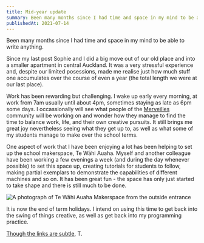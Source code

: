 ```yaml
---
title: Mid-year update
summary: Been many months since I had time and space in my mind to be able to write anything
publishedAt: 2021-07-14
---
```


Been many months since I had time and space in my mind to be able to write anything.

Since my last post Sophie and I did a big move out of our old place and into a smaller apartment in central Auckland. It was a very stressful experience and, despite our limited posessions, made me realise just how much stuff one accumulates over the course of even a year (the total length we were at our last place).

Work has been rewarding but challenging. I wake up early every morning, at work from 7am usually until about 4pm, sometimes staying as late as 6pm some days. I occassionally will see what people of the [Merveilles](https://merveilles.town "Merveilles, a Mastodon instance") community will be working on and wonder how they manage to find the time to balance work, life, and their own creative pursuits. It still brings me great joy nevertheless seeing what they get up to, as well as what some of my students manage to make over the school terms.

One aspect of work that I have been enjoying a lot has been helping to set up the school makerspace, Te Wāhi Auaha. Myself and another colleague have been working a few evenings a week (and during the day whenever possible) to set this space up, creating tutorials for students to follow, making partial exemplars to demonstrate the capabilities of different machines and so on. It has been great fun - the space has only just started to take shape and there is still much to be done.

![A photograph of Te Wāhi Auaha Makerspace from the outside entrance](/tewahi.jpg "Front entrance to the Te Wāhi Auaha Makerspace")

It is now the end of term holidays. I intend on using this time to get back into the swing of things creative, as well as get back into my programming practice.

[Though the links are subtle](https://www.are.na/block/12231347),
T.

